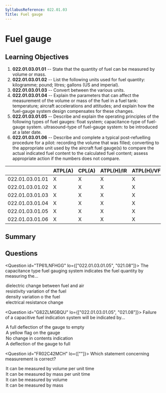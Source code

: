 ```yaml
---
SyllabusReference: 022.01.03
Title: Fuel gauge
---
```


# Fuel gauge

## Learning Objectives

1. **022.01.03.01.01** -- State that the quantity of fuel can be measured by
   volume or mass.
2. **022.01.03.01.02** -- List the following units used for fuel quantity:
   kilogramme; pound; litres; gallons (US and imperial).
3. **022.01.03.01.03** -- Convert between the various units.
4. **022.01.03.01.04** -- Explain the parameters that can affect the measurement
   of the volume or mass of the fuel in a fuel tank: temperature; aircraft
   accelerations and attitudes; and explain how the fuel-gauge system design
   compensates for these changes.
5. **022.01.03.01.05** -- Describe and explain the operating principles of the
   following types of fuel gauges: float system; capacitance-type of fuel-gauge
   system. ultrasound-type of fuel-gauge system: to be introduced at a later
   date.
6. **022.01.03.01.06** -- Describe and complete a typical post-refuelling
   procedure for a pilot: recording the volume that was filled; converting to
   the appropriate unit used by the aircraft fuel gauge(s) to compare the actual
   indicated fuel content to the calculated fuel content; assess appropriate
   action if the numbers does not compare.

|                 | ATPL(A) | CPL(A) | ATPL(H)/IR | ATPL(H)/VFR | CPL(H) | IR  | CBIR(A) |
| --------------- | ------- | ------ | ---------- | ----------- | ------ | --- | ------- |
| 022.01.03.01.01 | X       | X      | X          | X           | X      |     |         |
| 022.01.03.01.02 | X       | X      | X          | X           | X      |     |         |
| 022.01.03.01.03 | X       | X      | X          | X           | X      |     |         |
| 022.01.03.01.04 | X       | X      | X          | X           | X      |     |         |
| 022.01.03.01.05 | X       | X      | X          | X           | X      |     |         |
| 022.01.03.01.06 | X       | X      | X          | X           | X      |     |         |

## Summary

## Questions

<Question id="TP61LNFHGG" lo={["022.01.03.01.05", "021.08"]}>
  <Text variant="oneCorrect">
    The capacitance type fuel gauging system indicates the fuel quantity by
    measuring the...
  </Text>
  <Option correct>dielectric change between fuel and air</Option>
  <Option>resistivity variation of the fuel</Option>
  <Option>density variation o the fuel</Option>
  <Option>electrical resistance change</Option>
</Question>

<Question id="G82ZLMGBQU" lo={["022.01.03.01.05", "021.08"]}>
  <Text variant="oneCorrect">
    Failure of a capacitive fuel indication system will be indicated by...
  </Text>
  <Option
    correct
    why="upon failure, the fuel indicator will fail 'safe', that is, it will slowly move towards indicating 0 fuel so that it never risks indicating that a fuel tank has more fuel than it actually has."
  >
    A full deflection of the gauge to empty
  </Option>
  <Option>A yellow flag on the gauge</Option>
  <Option>No change in contents indication</Option>
  <Option>A deflection of the gauge to full</Option>
</Question>

<Question id="FR02C42MCH" lo={[""]}>
  <Text variant="oneTwo">
    Which statement concerning <Subject /> measurement is correct?
  </Text>
  <Option
    subject={[["Fuel Flow"]]}
    why="Fuel flow can be measured in mass per unit time (ie.: kg/s) or volume per unit time (ie.: lts/s)"
  >
    It can be measured by volume per unit time
  </Option>
  <Option
    subject={[["Fuel Flow"]]}
    why="Fuel flow can be measured in mass per unit time (ie.: kg/s) or volume per unit time (ie.: lts/s)"
  >
    It can be measured by mass per unit time
  </Option>
  <Option
    subject={[["Fuel Quantity"]]}
    why="Fuel can be measured in mass (kg/lbs) or volume (litres / Gallons)"
  >
    It can be measured by volume
  </Option>
  <Option
    subject={[["Fuel Quantity"]]}
    why="Fuel can be measured in mass (kg/lbs) or volume (litres / Gallons)"
  >
    It can be measured by mass
  </Option>
</Question>
